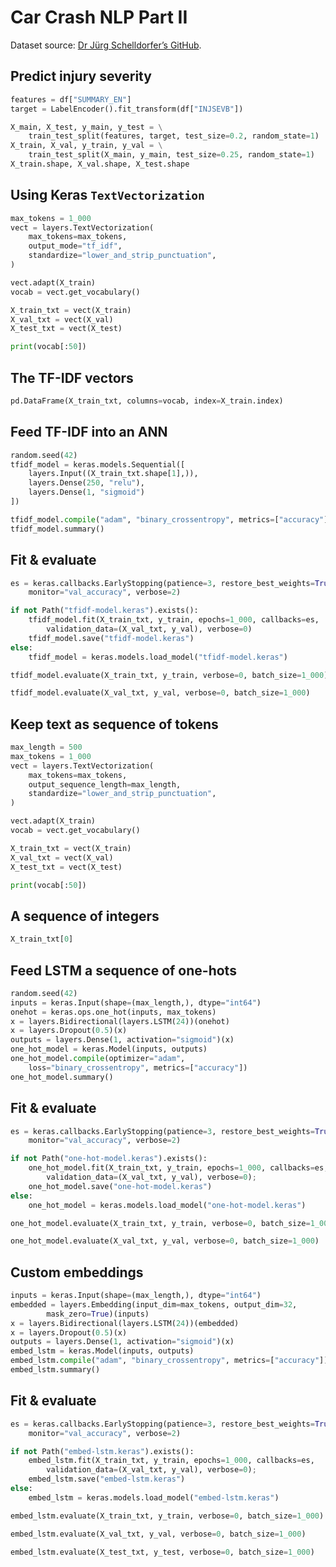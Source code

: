 
# Car Crash NLP Part II {visibility="uncounted"}

::: footer
Dataset source: [Dr Jürg Schelldorfer's GitHub](https://github.com/JSchelldorfer/ActuarialDataScience/blob/master/12%20-%20NLP%20Using%20Transformers/Actuarial_Applications_of_NLP_Part_1.ipynb).
:::

## Predict injury severity

```python
features = df["SUMMARY_EN"]
target = LabelEncoder().fit_transform(df["INJSEVB"])

X_main, X_test, y_main, y_test = \
    train_test_split(features, target, test_size=0.2, random_state=1)
X_train, X_val, y_train, y_val = \
    train_test_split(X_main, y_main, test_size=0.25, random_state=1)
X_train.shape, X_val.shape, X_test.shape
```

## Using Keras `TextVectorization`

```python
max_tokens = 1_000
vect = layers.TextVectorization(
    max_tokens=max_tokens,
    output_mode="tf_idf",
    standardize="lower_and_strip_punctuation",
)

vect.adapt(X_train)
vocab = vect.get_vocabulary()

X_train_txt = vect(X_train)
X_val_txt = vect(X_val)
X_test_txt = vect(X_test)

print(vocab[:50])
```

## The TF-IDF vectors

```python
pd.DataFrame(X_train_txt, columns=vocab, index=X_train.index)
```

## Feed TF-IDF into an ANN

```python
random.seed(42)
tfidf_model = keras.models.Sequential([
    layers.Input((X_train_txt.shape[1],)),
    layers.Dense(250, "relu"),
    layers.Dense(1, "sigmoid")
])

tfidf_model.compile("adam", "binary_crossentropy", metrics=["accuracy"])
tfidf_model.summary()
```

## Fit & evaluate

```python
es = keras.callbacks.EarlyStopping(patience=3, restore_best_weights=True,
    monitor="val_accuracy", verbose=2)

if not Path("tfidf-model.keras").exists():
    tfidf_model.fit(X_train_txt, y_train, epochs=1_000, callbacks=es,
        validation_data=(X_val_txt, y_val), verbose=0)
    tfidf_model.save("tfidf-model.keras")
else:
    tfidf_model = keras.models.load_model("tfidf-model.keras")
```
```python
tfidf_model.evaluate(X_train_txt, y_train, verbose=0, batch_size=1_000)
```
```python
tfidf_model.evaluate(X_val_txt, y_val, verbose=0, batch_size=1_000)
```

## Keep text as sequence of tokens

```python
max_length = 500
max_tokens = 1_000
vect = layers.TextVectorization(
    max_tokens=max_tokens,
    output_sequence_length=max_length,
    standardize="lower_and_strip_punctuation",
)

vect.adapt(X_train)
vocab = vect.get_vocabulary()

X_train_txt = vect(X_train)
X_val_txt = vect(X_val)
X_test_txt = vect(X_test)

print(vocab[:50])
```

## A sequence of integers

```python
X_train_txt[0]
```

## Feed LSTM a sequence of one-hots

```python
random.seed(42)
inputs = keras.Input(shape=(max_length,), dtype="int64")
onehot = keras.ops.one_hot(inputs, max_tokens)
x = layers.Bidirectional(layers.LSTM(24))(onehot)
x = layers.Dropout(0.5)(x) 
outputs = layers.Dense(1, activation="sigmoid")(x)    
one_hot_model = keras.Model(inputs, outputs)
one_hot_model.compile(optimizer="adam",
    loss="binary_crossentropy", metrics=["accuracy"])
one_hot_model.summary()
```

## Fit & evaluate

```python
es = keras.callbacks.EarlyStopping(patience=3, restore_best_weights=True,
    monitor="val_accuracy", verbose=2)

if not Path("one-hot-model.keras").exists():
    one_hot_model.fit(X_train_txt, y_train, epochs=1_000, callbacks=es,
        validation_data=(X_val_txt, y_val), verbose=0);
    one_hot_model.save("one-hot-model.keras")
else:
    one_hot_model = keras.models.load_model("one-hot-model.keras")
```

```python
one_hot_model.evaluate(X_train_txt, y_train, verbose=0, batch_size=1_000)
```
```python
one_hot_model.evaluate(X_val_txt, y_val, verbose=0, batch_size=1_000)
```

## Custom embeddings

```python
inputs = keras.Input(shape=(max_length,), dtype="int64")
embedded = layers.Embedding(input_dim=max_tokens, output_dim=32,
        mask_zero=True)(inputs)
x = layers.Bidirectional(layers.LSTM(24))(embedded)
x = layers.Dropout(0.5)(x)
outputs = layers.Dense(1, activation="sigmoid")(x)
embed_lstm = keras.Model(inputs, outputs)
embed_lstm.compile("adam", "binary_crossentropy", metrics=["accuracy"])
embed_lstm.summary()
```

## Fit & evaluate

```python
es = keras.callbacks.EarlyStopping(patience=3, restore_best_weights=True,
    monitor="val_accuracy", verbose=2)

if not Path("embed-lstm.keras").exists():
    embed_lstm.fit(X_train_txt, y_train, epochs=1_000, callbacks=es,
        validation_data=(X_val_txt, y_val), verbose=0);
    embed_lstm.save("embed-lstm.keras")
else:
    embed_lstm = keras.models.load_model("embed-lstm.keras")
```

```python
embed_lstm.evaluate(X_train_txt, y_train, verbose=0, batch_size=1_000)
```
```python
embed_lstm.evaluate(X_val_txt, y_val, verbose=0, batch_size=1_000)
```
```python
embed_lstm.evaluate(X_test_txt, y_test, verbose=0, batch_size=1_000)
```
